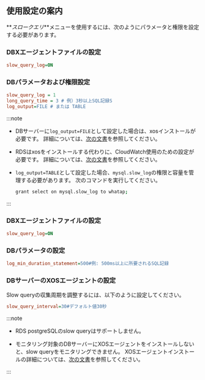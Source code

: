 ## 使用設定の案内

**_スロークエリ_**メニューを使用するには、次のようにパラメータと権限を設定する必要があります。

<InDoc product='mysql,mysql-v1'>

### DBXエージェントファイルの設定

```ini title='whatap.conf'
slow_query_log=ON
```

### DBパラメータおよび権限設定

```ini title='my.cnf'
slow_query_log = 1
long_query_time = 3 # 例）3秒以上SQL記録S
log_output=FILE # または TABLE
```

:::note

-   DBサーバーに`log_output=FILE`として設定した場合は、xosインストールが必要です。 詳細については、[次の文書](agent-xos-settings)を参照してください。

-   RDSはxosをインストールする代わりに、CloudWatch使用のための設定が必要です。 詳細については、[次の文書](agent-dbx-settings#using-aws-rds)を参照してください。

-   `log_output=TABLE`として設定した場合、`mysql.slow_log`の権限と容量を管理する必要があります。 次のコマンドを実行してください。

    ```bash
    grant select on mysql.slow_log to whatap;
    ```

:::

</InDoc>

<InDoc product='postgresql,postgresql-v1'>

### DBXエージェントファイルの設定

```ini title='whatap.conf'
slow_query_log=ON
```

### DBパラメータの設定

```ini title='postgresql.conf'
log_min_duration_statement=500#例: 500ms以上に所要されるSQL記録
```

</InDoc>

### DBサーバーのXOSエージェントの設定

Slow queryの収集周期を調整するには、以下のように設定してください。

```ini title='xos.conf'
slow_query_interval=30#デフォルト値30秒
```

:::note

-   RDS postgreSQLのslow queryはサポートしません。

-   モニタリング対象のDBサーバーにXOSエージェントをインストールしないと、slow queryをモニタリングできません。 XOSエージェントインストールの詳細については、[次の文書](agent-xos-settings)を参照してください。

:::

